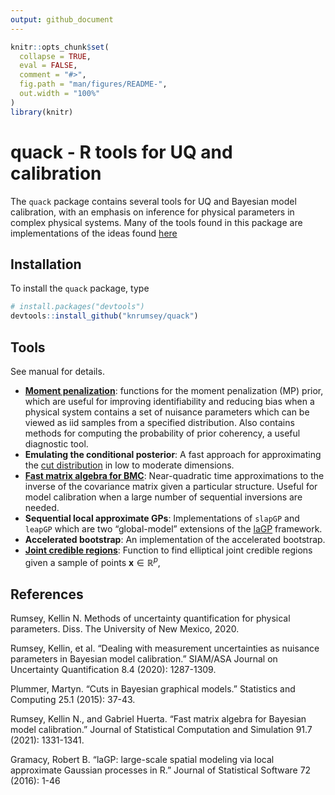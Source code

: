 ```yaml
---
output: github_document
---
```


<!-- README.md is generated from README.Rmd. Please edit that file -->

```r
knitr::opts_chunk$set(
  collapse = TRUE,
  eval = FALSE,
  comment = "#>",
  fig.path = "man/figures/README-",
  out.width = "100%"
)
library(knitr)
```

# quack - R tools for UQ and calibration

The `quack` package contains several tools for UQ and Bayesian model calibration, with an emphasis on inference for physical parameters in complex physical systems. Many of the tools found in this package are implementations of the ideas found [here](https://digitalrepository.unm.edu/cgi/viewcontent.cgi?article=1165&=&context=math_etds&=&sei-redir=1&referer=https%253A%252F%252Fscholar.google.com%252Fscholar%253Fhl%253Den%2526as_sdt%253D0%25252C32%2526q%253DKellin%252BRumsey%252Bphysical%252Bparameters%2526btnG%253D#search=%22Kellin%20Rumsey%20physical%20parameters%22)

## Installation

To install the `quack` package, type

```R
# install.packages("devtools")
devtools::install_github("knrumsey/quack")
```

## Tools

See manual for details. 

  - [**Moment penalization**](https://epubs.siam.org/doi/pdf/10.1137/19M1283707?casa_token=javZzkQnG4oAAAAA:NqF-i_Wpuz5I8j0IHYK-j-q4QzoJr04ohxO1PBMHLwKE640bTAD1MsalHKtFBu1-VTsuu4sR): functions for the moment penalization (MP) prior, which are useful for improving identifiability and reducing bias when a physical system contains a set of nuisance parameters which can be viewed as iid samples from a specified distribution. Also contains methods for computing the probability of prior coherency, a useful diagnostic tool. 
  - **Emulating the conditional posterior**: A fast approach for approximating the [cut distribution](https://idp.springer.com/authorize/casa?redirect_uri=https://link.springer.com/article/10.1007/s11222-014-9503-z&casa_token=K78vRWO3qrQAAAAA:12SChC4sxODP5fp0NYdGSQ-1YybCxPndiT6JZb_NXdKtVlf3-eRa87JvfULTvZs1D30yMOJkWZfOpdQ) in low to moderate dimensions. 
  - [**Fast matrix algebra for BMC**](https://www.tandfonline.com/doi/pdf/10.1080/00949655.2020.1850729?casa_token=aa1qKL4wpeoAAAAA:R5KvrccY4aWIDYLi5OqQKYHCfV5JMK-nEKytBwjmAqwSgW8miqZMlfqs9yStkQDXqtW3PHg74j4): Near-quadratic time approximations to the inverse of the covariance matrix given a particular structure. Useful for model calibration when a large number of sequential inversions are needed. 
  - **Sequential local approximate GPs**: Implementations of `slapGP` and `leapGP` which are two "global-model" extensions of the [laGP](https://www.jstatsoft.org/index.php/jss/article/view/v072i01/1030) framework. 
  - **Accelerated bootstrap**: An implementation of the accelerated bootstrap.
  - [**Joint credible regions**](https://stats.stackexchange.com/questions/361350/joint-credible-regions-from-mcmc-draws): Function to find elliptical joint credible regions given a sample of points $\bm x \in \mathbb R^p$,
  
## References

Rumsey, Kellin N. Methods of uncertainty quantification for physical parameters. Diss. The University of New Mexico, 2020.

Rumsey, Kellin, et al. "Dealing with measurement uncertainties as nuisance parameters in Bayesian model calibration." SIAM/ASA Journal on Uncertainty Quantification 8.4 (2020): 1287-1309.

Plummer, Martyn. "Cuts in Bayesian graphical models." Statistics and Computing 25.1 (2015): 37-43.

Rumsey, Kellin N., and Gabriel Huerta. "Fast matrix algebra for Bayesian model calibration." Journal of Statistical Computation and Simulation 91.7 (2021): 1331-1341.

Gramacy, Robert B. "laGP: large-scale spatial modeling via local approximate Gaussian processes in R." Journal of Statistical Software 72 (2016): 1-46


  
  

